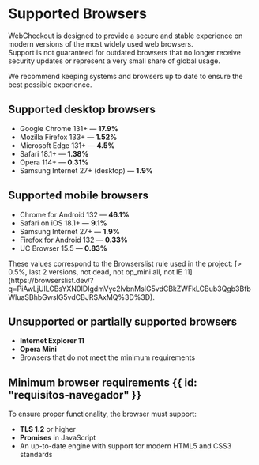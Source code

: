 
# Supported Browsers

WebCheckout is designed to provide a secure and stable experience on modern versions of the most widely used web browsers.  
Support is not guaranteed for outdated browsers that no longer receive security updates or represent a very small share of global usage.

We recommend keeping systems and browsers up to date to ensure the best possible experience.

## Supported desktop browsers

- Google Chrome 131+ — **17.9%**  
- Mozilla Firefox 133+ — **1.52%**  
- Microsoft Edge 131+ — **4.5%**  
- Safari 18.1+ — **1.38%**  
- Opera 114+ — **0.31%**  
- Samsung Internet 27+ (desktop) — **1.9%**

## Supported mobile browsers

- Chrome for Android 132 — **46.1%**  
- Safari on iOS 18.1+ — **9.1%**  
- Samsung Internet 27+ — **1.9%**  
- Firefox for Android 132 — **0.33%**  
- UC Browser 15.5 — **0.83%**  

<Note>
These values correspond to the Browserslist rule used in the project: [> 0.5%, last 2 versions, not dead, not op_mini all, not IE 11](https://browserslist.dev/?q=PiAwLjUlLCBsYXN0IDIgdmVyc2lvbnMsIG5vdCBkZWFkLCBub3Qgb3BfbWluaSBhbGwsIG5vdCBJRSAxMQ%3D%3D).
</Note>

## Unsupported or partially supported browsers

- **Internet Explorer 11**  
- **Opera Mini**  
- Browsers that do not meet the minimum requirements

## Minimum browser requirements {{ id: "requisitos-navegador" }}

To ensure proper functionality, the browser must support:

- **TLS 1.2** or higher  
- **Promises** in JavaScript  
- An up-to-date engine with support for modern HTML5 and CSS3 standards 
